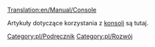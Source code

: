 [[Translation:en/Manual/Console]]


Artykuły dotyczące korzystania z [[pl/Manual/Konsola|konsoli]] są tutaj.

<!--[[Category:Manual]]--> [[Category:pl/Podręcznik]]
<!--[[Category:Development]]--> [[Category:pl/Rozwój]]